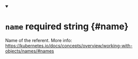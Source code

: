 


<details className="config-field" data-expandable="false" open>
<summary>

# `name` <span className="config-field-required" data-required="true">required</span> <span className="config-field-type">string</span> <span className="config-field-default"></span> <span className="config-field-enum"></span> {#name}

Name of the referent.
More info: https://kubernetes.io/docs/concepts/overview/working-with-objects/names/#names

</summary>



</details>
